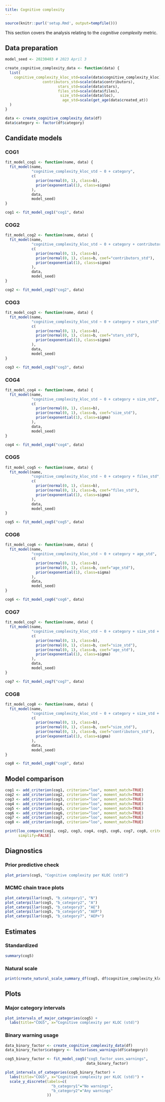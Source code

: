 ```yaml
---
title: Cognitive complexity
---
```


```r
source(knitr::purl('setup.Rmd', output=tempfile()))
```

This section covers the analysis relating to the _cognitive complexity_ metric.

## Data preparation

```r
model_seed <- 20230403 # 2023 April 3

create_cognitive_complexity_data <- function(data) {
  list(
    cognitive_complexity_kloc_std=scale(data$cognitive_complexity_kloc),
                 contributors_std=scale(data$contributors),
                        stars_std=scale(data$stars),
                        files_std=scale(data$files),
                         size_std=scale(data$loc),
                          age_std=scale(get_age(data$created_at))
  )
}

data <- create_cognitive_complexity_data(df)
data$category <- factor(df$category)
```

## Candidate models {.tabset}

### COG1

```r
fit_model_cog1 <- function(name, data) {
  fit_model(name,
            "cognitive_complexity_kloc_std ~ 0 + category",
            c(
              prior(normal(0, 1), class=b),
              prior(exponential(1), class=sigma)
            ),
            data,
            model_seed)
}

cog1 <- fit_model_cog1("cog1", data)
```

### COG2

```r
fit_model_cog2 <- function(name, data) {
  fit_model(name,
            "cognitive_complexity_kloc_std ~ 0 + category + contributors_std",
            c(
              prior(normal(0, 1), class=b),
              prior(normal(0, 1), class=b, coef="contributors_std"),
              prior(exponential(1), class=sigma)
            ),
            data,
            model_seed)
}

cog2 <- fit_model_cog2("cog2", data)
```

### COG3

```r
fit_model_cog3 <- function(name, data) {
  fit_model(name,
            "cognitive_complexity_kloc_std ~ 0 + category + stars_std",
            c(
              prior(normal(0, 1), class=b),
              prior(normal(0, 1), class=b, coef="stars_std"),
              prior(exponential(1), class=sigma)
            ),
            data,
            model_seed)
}

cog3 <- fit_model_cog3("cog3", data)
```

### COG4

```r
fit_model_cog4 <- function(name, data) {
  fit_model(name,
            "cognitive_complexity_kloc_std ~ 0 + category + size_std",
            c(
              prior(normal(0, 1), class=b),
              prior(normal(0, 1), class=b, coef="size_std"),
              prior(exponential(1), class=sigma)
            ),
            data,
            model_seed)
}

cog4 <- fit_model_cog4("cog4", data)
```

### COG5

```r
fit_model_cog5 <- function(name, data) {
  fit_model(name,
            "cognitive_complexity_kloc_std ~ 0 + category + files_std",
            c(
              prior(normal(0, 1), class=b),
              prior(normal(0, 1), class=b, coef="files_std"),
              prior(exponential(1), class=sigma)
            ),
            data,
            model_seed)
}

cog5 <- fit_model_cog5("cog5", data)
```

### COG6

```r
fit_model_cog6 <- function(name, data) {
  fit_model(name,
            "cognitive_complexity_kloc_std ~ 0 + category + age_std",
            c(
              prior(normal(0, 1), class=b),
              prior(normal(0, 1), class=b, coef="age_std"),
              prior(exponential(1), class=sigma)
            ),
            data,
            model_seed)
}

cog6 <- fit_model_cog6("cog6", data)
```

### COG7

```r
fit_model_cog7 <- function(name, data) {
  fit_model(name,
            "cognitive_complexity_kloc_std ~ 0 + category + size_std + age_std",
            c(
              prior(normal(0, 1), class=b),
              prior(normal(0, 1), class=b, coef="size_std"),
              prior(normal(0, 1), class=b, coef="age_std"),
              prior(exponential(1), class=sigma)
            ),
            data,
            model_seed)
}

cog7 <- fit_model_cog7("cog7", data)
```

### COG8

```r
fit_model_cog8 <- function(name, data) {
  fit_model(name,
            "cognitive_complexity_kloc_std ~ 0 + category + size_std + contributors_std",
            c(
              prior(normal(0, 1), class=b),
              prior(normal(0, 1), class=b, coef="size_std"),
              prior(normal(0, 1), class=b, coef="contributors_std"),
              prior(exponential(1), class=sigma)
            ),
            data,
            model_seed)
}

cog8 <- fit_model_cog8("cog8", data)
```

## Model comparison

```r
cog1 <- add_criterion(cog1, criterion="loo", moment_match=TRUE)
cog2 <- add_criterion(cog2, criterion="loo", moment_match=TRUE)
cog3 <- add_criterion(cog3, criterion="loo", moment_match=TRUE)
cog4 <- add_criterion(cog4, criterion="loo", moment_match=TRUE)
cog5 <- add_criterion(cog5, criterion="loo", moment_match=TRUE)
cog6 <- add_criterion(cog6, criterion="loo", moment_match=TRUE)
cog7 <- add_criterion(cog7, criterion="loo", moment_match=TRUE)
cog8 <- add_criterion(cog8, criterion="loo", moment_match=TRUE)

print(loo_compare(cog1, cog2, cog3, cog4, cog5, cog6, cog7, cog8, criterion="loo"),
      simplify=FALSE)
```

## Diagnostics {.tabset}

### Prior predictive check

```r
plot_priors(cog5, "Cognitive complexity per KLOC (std)")
```

### MCMC chain trace plots

```r
plot_caterpillar(cog5, "b_category1", "N")
plot_caterpillar(cog5, "b_category2", "A")
plot_caterpillar(cog5, "b_category3", "AE")
plot_caterpillar(cog5, "b_category5", "AEP")
plot_caterpillar(cog5, "b_category7", "AEP+")
```

## Estimates {.tabset}

### Standardized

```r
summary(cog5)
```

### Natural scale

```r
print(create_natural_scale_summary_df(cog5, df$cognitive_complexity_kloc))
```

## Plots {.tabset}

### Major category intervals

```r
plot_intervals_of_major_categories(cog5) +
  labs(title="COG5", x="Cognitive complexity per KLOC (std)")
```

### Binary warning usage

```r
data_binary_factor <- create_cognitive_complexity_data(df)
data_binary_factor$category <- factor(uses_warnings(df$category))

cog5_binary_factor <- fit_model_cog5("cog5_factor_uses_warnings",
                                     data_binary_factor)

plot_intervals_of_categories(cog5_binary_factor) +
  labs(title="COG5", x="Cognitive complexity per KLOC (std)") +
  scale_y_discrete(labels=c(
                     "b_category1"="No warnings",
                     "b_category2"="Any warnings"
                   ))
```
